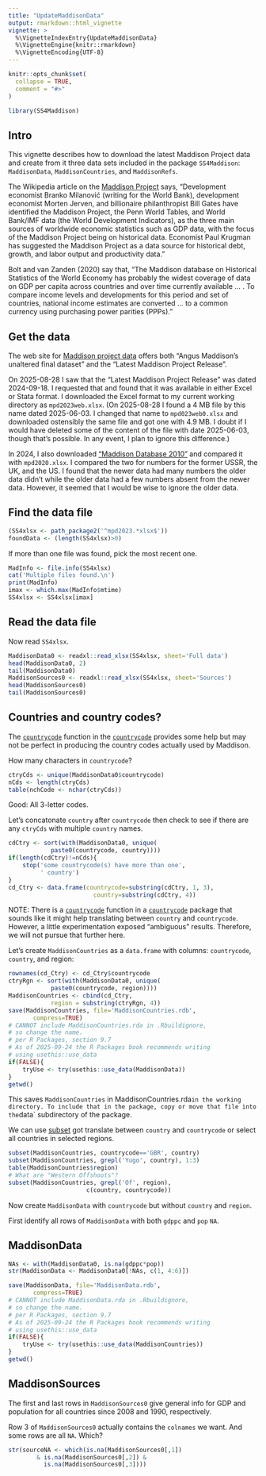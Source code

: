 ```yaml
---
title: "UpdateMaddisonData"
output: rmarkdown::html_vignette
vignette: >
  %\VignetteIndexEntry{UpdateMaddisonData}
  %\VignetteEngine{knitr::rmarkdown}
  %\VignetteEncoding{UTF-8}
---
```


```r
knitr::opts_chunk$set(
  collapse = TRUE,
  comment = "#>"
)
```

```r
library(SS4Maddison)
```

## Intro 

This vignette describes how to download the latest Maddison Project data and create from it three data sets included in the package `SS4Maddison`: `MaddisonData`, `MaddisonCountries`, and `MaddisonRefs`. 

The Wikipedia article on the [Maddison Project](https://en.wikipedia.org/wiki/Maddison_Project) says, "Development economist Branko Milanović (writing for the World Bank), development economist Morten Jerven, and billionaire philanthropist Bill Gates have identified the Maddison Project, the Penn World Tables, and World Bank/IMF data (the World Development Indicators), as the three main sources of worldwide economic statistics such as GDP data, with the focus of the Maddison Project being on historical data. Economist Paul Krugman has suggested the Maddison Project as a data source for historical debt, growth, and labor output and productivity data."  

Bolt and van Zanden (2020) say that, "The Maddison database on Historical Statistics of the World Economy has probably the widest coverage of data on GDP per capita across countries and over time currently available ... . To compare income levels and developments for this period and set of countries, national income estimates are converted ... to a common currency using purchasing power parities (PPPs)." 

## Get the data

The web site for [Maddison project data](https://www.rug.nl/ggdc/historicaldevelopment/maddison/) offers both "Angus Maddison's unaltered final dataset" and the "Latest Maddison Project Release".

On 2025-08-28 I saw that the "Latest Maddison Project Release" was dated 2024-09-18. I requested that and found that it was available in either Excel or Stata format. I downloaded the Excel format to my current working directory as `mpd2023web.xlsx`. (On 2025-08-28 I found a 4 MB file by this name dated 2025-06-03. I changed that name to `mpd023web0.xlsx` and downloaded ostensibly the same file and got one with 4.9 MB. I doubt if I would have deleted some of the content of the file with date 2025-06-03, though that's possible. In any event, I plan to ignore this difference.) 

In 2024, I also downloaded ["Maddison Database 2010"](https://www.rug.nl/ggdc/historicaldevelopment/maddison/releases/maddison-database-2010) and compared it with `mpd2020.xlsx`. I compared the two for numbers for the former USSR, the UK, and the US. I found that the newer data had many numbers the older data didn't while the older data had a few numbers absent from the newer data. However, it seemed that I would be wise to ignore the older data. 

## Find the data file

```r
(SS4xlsx <- path_package2('^mpd2023.*xlsx$'))
foundData <- (length(SS4xlsx)>0)
```

If more than one file was found, pick the most recent one. 

```r
MadInfo <- file.info(SS4xlsx)
cat('Multiple files found.\n')
print(MadInfo)
imax <- which.max(MadInfo$mtime)
SS4xlsx <- SS4xlsx[imax]
```

## Read the data file

Now read `SS4xlsx`. 

```r
MaddisonData0 <- readxl::read_xlsx(SS4xlsx, sheet='Full data')
head(MaddisonData0, 2)
tail(MaddisonData0)
MaddisonSources0 <- readxl::read_xlsx(SS4xlsx, sheet='Sources')
head(MaddisonSources0)
tail(MaddisonSources0)
```

## Countries and country codes? 

The [`countrycode`](https://search.r-project.org/CRAN/refmans/countrycode/html/countrycode.html) function in the [`countrycode`](https://search.r-project.org/CRAN/refmans/countrycode/html/00Index.html) provides some help but may not be perfect in producing the country codes actually used by Maddison. 

How many characters in `countrycode`? 

```r
ctryCds <- unique(MaddisonData0$countrycode)
nCds <- length(ctryCds)
table(nchCode <- nchar(ctryCds))
```

Good: All 3-letter codes. 

Let's concatonate `country` after `countrycode` then check to see if there are any `ctryCds` with multiple `country` names. 

```r
cdCtry <- sort(with(MaddisonData0, unique(
            paste0(countrycode, country))))
if(length(cdCtry)!=nCds){
    stop('some countrycode(s) have more than one', 
         ' country')
}
cd_Ctry <- data.frame(countrycode=substring(cdCtry, 1, 3),
                        country=substring(cdCtry, 4))
```

NOTE: There is a [`countrycode`](https://search.r-project.org/CRAN/refmans/countrycode/html/countrycode.html) function in a [`countrycode`](https://search.r-project.org/CRAN/refmans/countrycode/html/00Index.html) package that sounds like it might help translating between `country` and `countrycode`. However, a little experimentation exposed "ambiguous" results. Therefore, we will not pursue that further here. 

Let's create `MaddisonCountries` as a `data.frame` with columns: `countrycode`, `country`, and region: 

```r
rownames(cd_Ctry) <- cd_Ctry$countrycode
ctryRgn <- sort(with(MaddisonData0, unique(
            paste0(countrycode, region))))
MaddisonCountries <- cbind(cd_Ctry, 
            region = substring(ctryRgn, 4))
save(MaddisonCountries, file='MaddisonCountries.rdb', 
       compress=TRUE)  
# CANNOT include MaddisonCountries.rda in .Rbuildignore, 
# so change the name.   
# per R Packages, section 9.7  
# As of 2025-09-24 the R Packages book recommends writing 
# using usethis::use_data 
if(FALSE){  
    tryUse <- try(usethis::use_data(MaddisonData))
}
getwd()
```

This saves `MaddisonCountries` in MaddisonCountries.rda` in the working directory. To include that in the package, copy or move that file into the `data` subdirectory of the package. 

We can use [subset](https://www.rdocumentation.org/packages/base/versions/3.6.2/topics/subset) got translate between `country` and `countrycode` or select all countries in selected regions. 

```r
subset(MaddisonCountries, countrycode=='GBR', country)
subset(MaddisonCountries, grepl('Yugo', country), 1:3)
table(MaddisonCountries$region)
# What are "Western Offshoots"? 
subset(MaddisonCountries, grepl('Of', region), 
                      c(country, countrycode))
```

Now create `MaddisonData` with `countrycode` but without `country` and `region`.

First identify all rows of `MaddisonData` with both `gdppc` and `pop` `NA`. 

## MaddisonData

```r
NAs <- with(MaddisonData0, is.na(gdppc*pop))
str(MaddisonData <- MaddisonData0[!NAs, c(1, 4:6)])

save(MaddisonData, file='MaddisonData.rdb', 
       compress=TRUE)  
# CANNOT include MaddisonData.rda in .Rbuildignore, 
# so change the name.   
# per R Packages, section 9.7  
# As of 2025-09-24 the R Packages book recommends writing 
# using usethis::use_data 
if(FALSE){  
    tryUse <- try(usethis::use_data(MaddisonCountries))
}
getwd()

```

## MaddisonSources

The first and last rows in `MaddisonSources0` give general info for GDP and population for all countries since 2008 and 1990, respectively. 

Row 3 of `MaddisonSources0` actually contains the `colnames` we want. And some rows are all `NA`. Which? 

```r
str(sourceNA <- which(is.na(MaddisonSources0[,1])
        & is.na(MaddisonSources0[,2]) & 
          is.na(MaddisonSources0[,3])))
```

